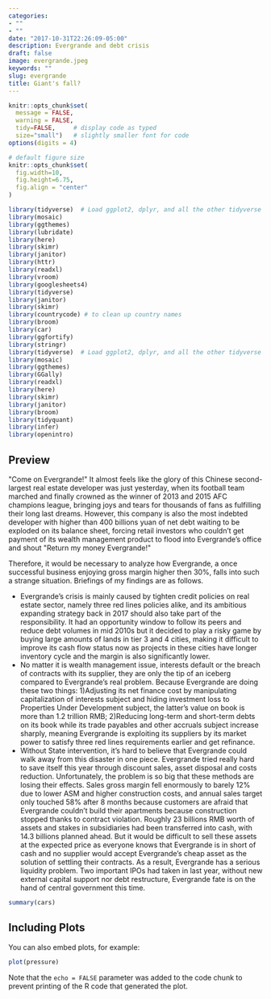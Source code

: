 ```yaml
---
categories:
- ""
- ""
date: "2017-10-31T22:26:09-05:00"
description: Evergrande and debt crisis
draft: false
image: evergrande.jpeg
keywords: ""
slug: evergrande
title: Giant's fall?
---
```


```r
knitr::opts_chunk$set(
  message = FALSE, 
  warning = FALSE, 
  tidy=FALSE,     # display code as typed
  size="small")   # slightly smaller font for code
options(digits = 4)

# default figure size
knitr::opts_chunk$set(
  fig.width=10, 
  fig.height=6.75,
  fig.align = "center"
)
```

```r
library(tidyverse)  # Load ggplot2, dplyr, and all the other tidyverse packages
library(mosaic)
library(ggthemes)
library(lubridate)
library(here)
library(skimr)
library(janitor)
library(httr)
library(readxl)
library(vroom)
library(googlesheets4)
library(tidyverse)
library(janitor) 
library(skimr)
library(countrycode) # to clean up country names
library(broom)
library(car)
library(ggfortify)
library(stringr)
library(tidyverse)  # Load ggplot2, dplyr, and all the other tidyverse packages
library(mosaic)
library(ggthemes)
library(GGally)
library(readxl)
library(here)
library(skimr)
library(janitor)
library(broom)
library(tidyquant)
library(infer)
library(openintro)
```
## Preview

\"Come on Evergrande!\" It almost feels like the glory of this Chinese second-largest real estate developer was just yesterday, when its football team marched and finally crowned as the winner of 2013 and 2015 AFC champions league, bringing joys and tears for thousands of fans as fulfilling their long last dreams. However, this company is also the most indebted developer with higher than 400 billions yuan of net debt waiting to be exploded on its balance sheet, forcing retail investors who couldn't get payment of its wealth management product to flood into Evergrande's office and shout \"Return my money Evergrande!\"

Therefore, it would be necessary to analyze how Evergrande, a once successful business enjoying gross margin higher then 30%, falls into such a strange situation. Briefings of my findings are as follows.

- Evergrande's crisis is mainly caused by tighten credit policies on real estate sector, namely three red lines policies alike, and its ambitious expanding strategy back in 2017 should also take part of the responsibility. It had an opportunity window to follow its peers and reduce debt volumes in mid 2010s but it decided to play a risky game by buying large amounts of lands in tier 3 and 4 cities, making it difficult to improve its cash flow status now as projects in these cities have longer inventory cycle and the margin is also significantly lower.
- No matter it is wealth management issue, interests default or the breach of contracts with its supplier, they are only the tip of an iceberg compared to Evergrande's real problem. Because Evergrande are doing these two things: 1)Adjusting its net finance cost by manipulating capitalization of interests subject and hiding investment loss to Properties Under Development subject, the latter's value on book is more than 1.2 trillion RMB; 2)Reducing long-term and short-term debts on its book while its trade payables and other accruals subject increase sharply, meaning Evergrande is exploiting its suppliers by its market power to satisfy three red lines requirements earlier and get refinance.
- Without State intervention, it's hard to believe that Evergrande could walk away from this disaster in one piece. Evergrande tried really hard to save itself this year through discount sales, asset disposal and costs reduction. Unfortunately, the problem is so big that these methods are losing their effects. Sales gross margin fell enormously to barely 12% due to lower ASM and higher construction costs, and annual sales target only touched 58% after 8 months because customers are afraid that Evergrande couldn't build their apartments because construction stopped thanks to contract violation. Roughly 23 billions RMB worth of assets and stakes in subsidiaries had been transferred into cash, with 14.3 billions planned ahead. But it would be difficult to sell these assets at the expected price as everyone knows that Evergrande is in short of cash and no supplier would accept Evergrande's cheap asset as the solution of settling their contracts. As a result, Evergrande has a serious liquidity problem. Two important IPOs had taken in last year, without new external capital support nor debt restructure, Evergrande fate is on the hand of central government this time.



```r
summary(cars)
```

## Including Plots

You can also embed plots, for example:

```r
plot(pressure)
```

Note that the `echo = FALSE` parameter was added to the code chunk to prevent printing of the R code that generated the plot.
